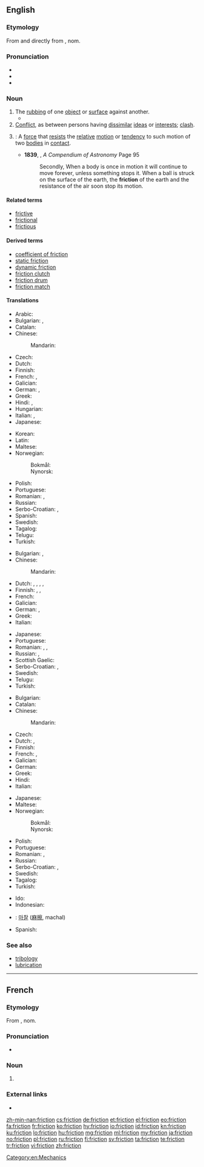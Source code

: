 ==English==
{{wikipedia|dab=friction (disambiguation)|friction}}

===Etymology===
From {{etyl|frm|en}} {{term|friction|lang=fr}} and directly from {{etyl|la|en}} {{term|frictionem|lang=la}}, nom. {{term|frictio||a rubbing, rubbing down|lang=la}}

===Pronunciation===
* {{IPA|/ˈfɹɪkʃən̩/|lang=en}}
* {{audio|En-us-friction.ogg|Audio (US)|lang=en}}
* {{rhymes|ɪkʃən|lang=en}}

===Noun===
{{wikipedia|friction|friction (physical force)}}
{{en-noun|-}}

# The [[rubbing]] of one [[object]] or [[surface]] against another.
#* {{quote-magazine|year=2013|month=July-August|author={{w|Henry Petroski}}
|title=[http://www.americanscientist.org/issues/pub/2013/4/geothermal-energy Geothermal Energy]
|volume=101|issue=4|magazine={{w|American Scientist}}
|passage=Energy has seldom been found where we need it when we want it. Ancient nomads, wishing to ward off the evening chill and enjoy a meal around a campfire, had to collect wood and then spend time and effort coaxing the heat of '''friction''' out from between sticks to kindle a flame.}}
# [[conflict|Conflict]], as between persons having [[dissimilar]] [[ideas]] or [[interests]]; [[clash]].
# {{context|physics|lang=en}}: A [[force]] that [[resist]]s the [[relative]] [[motion]] or [[tendency]] to such motion of two [[bodies]] in [[contact]].
#* '''1839''', {{w|Denison Olmsted}}, ''A Compendium of Astronomy'' Page 95
#*: Secondly, When a body is once in motion it will continue to move forever, unless something stops it. When a ball is struck on the surface of the earth, the '''friction''' of the earth and the resistance of the air soon stop its motion.

====Related terms====
* [[frictive]]
* [[frictional]]
* [[frictious]]

====Derived terms====
* [[coefficient of friction]]
* [[static friction]]
* [[dynamic friction]]
* [[friction clutch]]
* [[friction drum]]
* [[friction match]]

====Translations====
{{trans-top|The rubbing of one object or surface against another}}
* Arabic: {{t|ar|اٰحْتْكَاك|f|tr=āḥtkāk}}
* Bulgarian: {{t+|bg|търкане|n|sc=Cyrl}}, {{t+|bg|триене|n|sc=Cyrl}}
* Catalan: {{t|ca|fricció|f}}
* Chinese:
*: Mandarin: {{t+|cmn|摩擦|tr=mócā}}
* Czech: {{t+|cs|tření|n}}
* Dutch: {{t+|nl|wrijving|f}}
* Finnish: {{t|fi|hankaus}}
* French: {{t+|fr|frottement|m}}, {{t+|fr|friction|f}}
* Galician: {{t+|gl|fricción|f}}
* German: {{t+|de|Reibung|f}}, {{t+|de|Reibung|f}}
* Greek: {{t+|el|τριβή|f}}
* Hindi: {{t+|hi|घर्षण|tr=gharSaN|sc=Deva}}, {{t|hi|रगड़|tr=ragad|sc=Deva}}
* Hungarian: {{t+|hu|súrlódás}}
* Italian: {{t+|it|attrito|m}}, {{t+|it|frizione|f}}
* Japanese: {{t+|ja|摩擦|tr=まさつ, masatsu}}
{{trans-mid}}
* Korean: {{t+|ko|마찰|sc=Kore}}
* Latin: {{t+|la|frictio|f}}
* Maltese: {{t|mt|frizzjoni|f}}
* Norwegian:
*: Bokmål: {{t+|nb|friksjon|m}}
*: Nynorsk: {{t|nn|friksjon|m}}
* Polish: {{t+|pl|tarcie|n}}
* Portuguese: {{t+|pt|fricção|f}}
* Romanian: {{t+|ro|frecare|m}}, {{t+|ro|fricțiune|f}}
* Russian: {{t+|ru|тре́ние|n}}
* Serbo-Croatian: {{t+|sh|trénje|n}}, {{t+|sh|frìkcija|f}}
* Spanish: {{t+|es|fricción|f}}
* Swedish: {{t+|sv|friktion|c}}
* Tagalog: {{t|tl|kiskis}}
* Telugu: {{t+|te|ఘర్షణ|tr=gharshaNa}}
* Turkish: {{t+|tr|sürtünme}}
{{trans-bottom}}

{{trans-top|conflict}}
* Bulgarian: {{t+|bg|търкане|n|sc=Cyrl}}, {{t+|bg|разногласие|n|sc=Cyrl}}
* Chinese:
*: Mandarin: {{t+|cmn|摩擦|tr=mócā}}
* Dutch: {{t+|nl|wrijving|f}}, {{t|nl|frictie|f}}, {{t+|nl|onenigheid|f}}, {{t+|nl|geschil|n}}, {{t+|nl|conflict|n}}
* Finnish: {{t+|fi|erimielisyys}}, {{t+|fi|konflikti}}, {{t+|fi|kitka}}
* French: {{t+|fr|désaccord|m}}
* Galician: {{t+|gl|fricción|f}}
* German: {{t|de|Reiberei|f}}, {{t+|de|Friktion|f}}
* Greek: {{t|el|προστριβές|f-p}}
* Italian: {{t+|it|attrito|m}}
{{trans-mid}}
* Japanese: {{t+|ja|不和|tr=ふわ, fuwa}}
* Portuguese: {{t+|pt|atrito|m}}
* Romanian: {{t+|ro|dezacord|n}}, {{t+|ro|neînțelegere|f}}, {{t+|ro|divergență|f}}
* Russian: {{t+|ru|тре́ния|p}}, {{t+|ru|разногласия|sc=Cyrl}}
* Scottish Gaelic: {{t|gd|eas-aonta|m}}
* Serbo-Croatian: {{t+|sh|trénje|n}}, {{t+|sh|frìkcija|f}}
* Swedish: {{t+|sv|friktion|c}}
* Telugu: {{t+|te|ఘర్షణ|tr=gharshaNa}}
* Turkish: {{t+|tr|sürtüşme}}
{{trans-bottom}}

{{trans-top|A force that resists the relative motion or tendency to such motion of two bodies in contact}}
* Bulgarian: {{t+|bg|триене|n|sc=Cyrl}}
* Catalan: {{t|ca|fricció|f}}
* Chinese:
*: Mandarin: {{t+|cmn|摩擦|tr=mócā}}
* Czech: {{t+|cs|tření|n}}
* Dutch: {{t+|nl|wrijving|f}}, {{t|nl|frictie|f}}
* Finnish: {{t+|fi|kitka}}
* French: {{t+|fr|friction|f}}, {{t+|fr|frottement|m}}
* Galician: {{t+|gl|fricción|f}}
* German: {{t+|de|Reibung|f}}
* Greek: {{t+|el|τριβή|f}}
* Hindi: {{t+|hi|घर्षण|tr=gharSaN|sc=Deva}}
* Italian: {{t+|it|attrito|m}}
{{trans-mid}}
* Japanese: {{t+|ja|摩擦|tr=まさつ, masatsu}}
* Maltese: {{t|mt|frizzjoni|f}}
* Norwegian:
*: Bokmål: {{t+|nb|friksjon|m}}
*: Nynorsk: {{t|nn|friksjon|m}}
* Polish: {{t+|pl|tarcie|n}}
* Portuguese: {{t+|pt|atrito|m}}
* Romanian: {{t+|ro|frecare|f}}, {{t+|ro|fricțiune|f}}
* Russian: {{t|ru|си́ла тре́ния|f}}
* Serbo-Croatian: {{t+|sh|trénje|n}}, {{t+|sh|frìkcija|f}}
* Swedish: {{t+|sv|friktion|c}}
* Tagalog: {{t|tl|kiskis}}
* Turkish: {{t+|tr|sürtünme}}
{{trans-bottom}}

{{checktrans-top}}
* Ido: {{t-check|io|friciono}}
* Indonesian: {{t-check|id|gesek|alt=gesekan}}
{{trans-mid}}
* {{ttbc|ko}}: [[마찰]] ([[麻擦]], machal)
* Spanish: {{t-check|es|fricción|f}}
{{trans-bottom}}

===See also===
* [[tribology]]
* [[lubrication]]

[[Category:en:Mechanics]]

----

==French==

===Etymology===
From {{etyl|la|fr}} {{term|frictionem|lang=la}}, nom. {{term|frictio||a rubbing, rubbing down|lang=la}}

===Pronunciation===
* {{IPA|/fʁik.sjɔ̃/|lang=fr}}

===Noun===
{{fr-noun|f}}

# {{l|en|friction}}

===External links===
* {{R:TLFi}}

[[zh-min-nan:friction]]
[[cs:friction]]
[[de:friction]]
[[et:friction]]
[[el:friction]]
[[eo:friction]]
[[fa:friction]]
[[fr:friction]]
[[ko:friction]]
[[hy:friction]]
[[io:friction]]
[[id:friction]]
[[kn:friction]]
[[ku:friction]]
[[lo:friction]]
[[hu:friction]]
[[mg:friction]]
[[ml:friction]]
[[my:friction]]
[[ja:friction]]
[[no:friction]]
[[pl:friction]]
[[ru:friction]]
[[fi:friction]]
[[sv:friction]]
[[ta:friction]]
[[te:friction]]
[[tr:friction]]
[[vi:friction]]
[[zh:friction]]